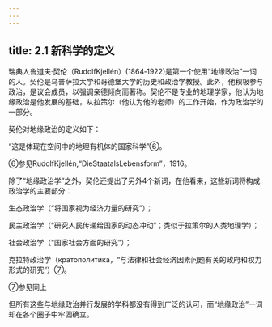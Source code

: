 ```yaml
---
---
---
```

title: 2.1 新科学的定义
---



瑞典人鲁道夫·契伦（RudolfKjellén）(1864‑1922)是第一个使用“地缘政治”一词的人。契伦是乌普萨拉大学和哥德堡大学的历史和政治学教授。此外，他积极参与政治，是议会成员，以强调亲德倾向而著称。契伦不是专业的地理学家，他认为地缘政治是他发展的基础，从拉策尔（他认为他的老师）的工作开始，作为政治学的一部分。

契伦对地缘政治的定义如下：

“这是体现在空间中的地理有机体的国家科学”⑥。

⑥参见RudolfKjellén,“DieStaatalsLebensform”，1916。

除了“地缘政治学”之外，契伦还提出了另外4个新词，在他看来，这些新词将构成政治学的主要部分：

生态政治学（“将国家视为经济力量的研究”）；

民主政治学（“研究人民传递给国家的动态冲动”；类似于拉策尔的人类地理学）；

社会政治学（“国家社会方面的研究”）；

克拉特政治学（кратополитика，“与法律和社会经济因素问题有关的政府和权力形式的研究”）⑦。

⑦参见同上

但所有这些与地缘政治并行发展的学科都没有得到广泛的认可，而“地缘政治”一词却在各个圈子中牢固确立。